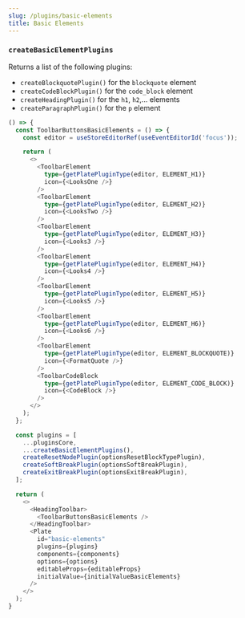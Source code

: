 ```yaml
---
slug: /plugins/basic-elements
title: Basic Elements
---
```


### `createBasicElementPlugins`

Returns a list of the following plugins:
- `createBlockquotePlugin()` for the `blockquote` element
- `createCodeBlockPlugin()` for the `code_block` element
- `createHeadingPlugin()` for the `h1`, `h2`,... elements
- `createParagraphPlugin()` for the `p` element

```ts live
() => {
  const ToolbarButtonsBasicElements = () => {
    const editor = useStoreEditorRef(useEventEditorId('focus'));

    return (
      <>
        <ToolbarElement
          type={getPlatePluginType(editor, ELEMENT_H1)}
          icon={<LooksOne />}
        />
        <ToolbarElement
          type={getPlatePluginType(editor, ELEMENT_H2)}
          icon={<LooksTwo />}
        />
        <ToolbarElement
          type={getPlatePluginType(editor, ELEMENT_H3)}
          icon={<Looks3 />}
        />
        <ToolbarElement
          type={getPlatePluginType(editor, ELEMENT_H4)}
          icon={<Looks4 />}
        />
        <ToolbarElement
          type={getPlatePluginType(editor, ELEMENT_H5)}
          icon={<Looks5 />}
        />
        <ToolbarElement
          type={getPlatePluginType(editor, ELEMENT_H6)}
          icon={<Looks6 />}
        />
        <ToolbarElement
          type={getPlatePluginType(editor, ELEMENT_BLOCKQUOTE)}
          icon={<FormatQuote />}
        />
        <ToolbarCodeBlock
          type={getPlatePluginType(editor, ELEMENT_CODE_BLOCK)}
          icon={<CodeBlock />}
        />
      </>
    );
  };

  const plugins = [
    ...pluginsCore,
    ...createBasicElementPlugins(),
    createResetNodePlugin(optionsResetBlockTypePlugin),
    createSoftBreakPlugin(optionsSoftBreakPlugin),
    createExitBreakPlugin(optionsExitBreakPlugin),
  ];

  return (
    <>
      <HeadingToolbar>
        <ToolbarButtonsBasicElements />
      </HeadingToolbar>
      <Plate
        id="basic-elements"
        plugins={plugins}
        components={components}
        options={options}
        editableProps={editableProps}
        initialValue={initialValueBasicElements}
      />
    </>
  );
}
```